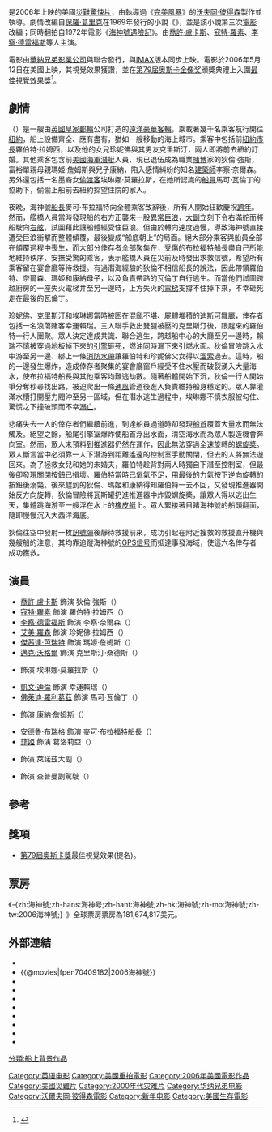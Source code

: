 {{noteTA
|T=zh-hans:海神号 (2006年电影);zh-hant:海神號 (2006年電影);zh-hk:海神號 (2006年電影);zh-mo:海神號 (2006年電影);zh-tw:2006海神號;
|G1=Show
}}
{{Infobox Film
| name               = -{zh:海神號;zh-hans:海神号;zh-hant:海神號;zh-hk:海神號;zh-mo:海神號;zh-tw:2006海神號;}-
| original_name      = ''{{lang|en|Poseidon}}''
| image              = Poseidon film poster.jpg
| caption            = 電影海報
| director           = [[沃尔夫冈·彼得森|沃夫岡·彼得森]]
| producer           = 沃夫岡·彼得森<br/>杜肯·亨德森（{{lang|en|Duncan Henderson}}）<br/>{{link-en|麥克·佛雷斯|Mike Fleiss}}<br/>[[阿奇瓦·高斯曼|阿奇瓦·高斯曼]]
| writer             = {{link-en|馬克·普魯托塞維奇|Mark Protosevich}}
| based_on           = {{Based on|{{link-en|海神號歷險記 (小說)|The Poseidon Adventure (novel)|海神號歷險記}}|[[保羅·葛里克|保羅·葛里克]]}}
| starring           = {{Plain list|
* [[喬許·盧卡斯|喬許·盧卡斯]]
* [[寇特·羅素|寇特·羅素]]
* [[李察·德雷福斯|李察·德雷福斯]]
* [[艾美·羅森|艾美·羅森]]
* [[傑茜達·芭瑞特|傑茜達·芭瑞特]]
* [[邁克·沃格爾|邁克·沃格爾]]
* {{link-en|美雅·麥哲圖|Mía Maestro}}
* {{link-en|吉米·班奈特|Jimmy Bennett}}
* [[安德魯·布瑞格|安德魯·布瑞格]]
}}
| music              = [[克勞斯·巴德爾特|克勞斯·巴德爾特]]
| cinematography     = [[約翰·西爾|約翰·西爾]]
| editing            = {{link-en|彼得·霍內斯|Peter Honess}}
| studio         = {{Plain list |
* {{link-en|虛擬工作室|Virtual Studios}}
* {{link-en|艾文·艾倫|Irwin Allen|艾文·艾倫製片公司}}
* Next Entertainment
* Radiant Productions
* Synthesis Entertainment
}}
| distributor        = [[華納兄弟|華納兄弟]]
| released           = {{film date|2006|5|12|美国|2006|5|30|中国<ref>{{Cite web |url = http://www.cctv.com/program/zgdybd/20060530/103313.shtml |title = 《海神号》逼真大制作 上演真人秀幕后探秘 |author =  |date = 2006-05-30 |publisher = CCTV.com |language = zh-cn |accessdate = 2018-05-06 |archive-date = 2018-05-06 |archive-url = https://web.archive.org/web/20180506173743/http://www.cctv.com/program/zgdybd/20060530/103313.shtml |dead-url = no }}</ref>}}
| runtime            = 98分鐘
| country            = {{美國電影產地}}
| language           = [[英語|英語]]
| budget             = 1.6億美元
| gross              = 1.81億美元<ref name="BOM">{{cite web|url=http://www.boxofficemojo.com/movies/?id=poseidon.htm|title=''Poseidon''|accessdate=September 16, 2007|publisher=[[Box_Office_Mojo|Box Office Mojo]]|archive-date=2019-09-16|archive-url=https://web.archive.org/web/20190916114700/https://www.boxofficemojo.com/movies/?id=poseidon.htm|dead-url=no}}</ref>
| cn_name            = 海神号
| hk_name            = 海神號
| tw_name            = 2006海神號
}}
{{作品名稱|name=''Poseidon''|hk=海神號|tw=2006海神號|equiv-cn=hk}}是2006年上映的美國[[災難片|災難]]{{link-en|生存片|Survival film|生存}}[[驚悚片|驚悚片]]，由執導過《[[完美風暴|完美風暴]]》的[[沃尔夫冈·彼得森|沃夫岡·彼得森]]製作並執導。劇情改編自[[保羅·葛里克|保羅·葛里克]]在1969年發行的小說《{{link-en|海神號歷險記 (小說)|The Poseidon Adventure (novel)|海神號歷險記}}》，並是該小說第三次[[電影|電影]]改編；同時翻拍自1972年電影《[[海神號遇險記|海神號遇險記]]》。由[[喬許·盧卡斯|喬許·盧卡斯]]、[[寇特·羅素|寇特·羅素]]、[[李察·德雷福斯|李察·德雷福斯]]等人主演。

電影由[[華納兄弟影業公司|華納兄弟影業公司]]與{{link-en|虛擬工作室|Virtual Studios}}聯合發行，與[[IMAX|IMAX]]版本同步上映。電影於2006年5月12日在美國上映，其視覺效果獲讚，並在[[第79届奥斯卡金像奖|第79届奥斯卡金像奖]]頒獎典禮上入圍[[奧斯卡最佳視覺效果獎|最佳視覺效果獎]]<ref>{{cite web|url=http://imdb.com/features/rto/2007/oscars|archive-url=https://wayback.archive-it.org/all/20110126185542/http://www.imdb.com/features/rto/2007/oscars#|archive-date=2011-01-26|title=IMDb 2006 Oscar page|accessdate=2007-01-23|publisher=[[網路電影資料庫|網路電影資料庫]]}}</ref>。

==劇情==
{{le|海神號 (虛構船)|Poseidon (fictional ship)|海神號}}（{{lang|en|RMS ''Poseidon''}}）是一艘由[[英國皇家郵輪|英國皇家郵輪]]公司打造的[[遠洋定期船|遠洋豪華客輪]]，乘載著幾千名乘客{{le|橫跨大西洋|Transatlantic crossing}}航行開往[[紐約|紐約]]，船上設備齊全、應有盡有，猶如一艘移動的海上城市。乘客中包括前[[紐約市長|紐約市長]]羅伯特·拉姆西，以及他的女兒珍妮佛與其男友克里斯汀，兩人即將前去紐約訂婚。其他乘客包含前[[美國海軍|美國海軍]][[潛艇|潛艇]]人員、現已退伍成為職業[[賭博|賭博]]家的狄倫·強斯，富裕單親母親瑪姬·詹姆斯與兒子康納，陷入感情糾紛的知名[[建築師|建築師]]李察·奈爾森。另外還包括一名墨裔女[[偷渡客|偷渡客]]埃琳娜·莫羅拉斯，在她所認識的[[船員|船員]]馬可·瓦倫丁的協助下，偷偷上船前去紐約探望住院的家人。

夜晚，海神號[[船長|船長]]麥可·布拉福特向全體乘客致辭後，所有人開始狂歡慶祝[[跨年|跨年]]。然而，艦橋人員當時發現船的右方正襲來一股[[瘋狗浪|異常巨浪]]，[[大副|大副]]立刻下令右滿舵而將船駛向[[右舷|右舷]]，試圖藉此讓船體經受住巨浪。但由於轉向速度過慢，導致海神號直接遭受巨浪衝擊而整體傾覆，最後變成“船底朝上”的局面。絕大部分乘客與船員全部在傾覆過程中喪生，而大部分倖存者全部聚集在{{le|宴會廳|Ballroom}}，受傷的布拉福特船長盡自己所能地維持秩序、安撫受驚的乘客，表示艦橋人員在災前及時發出求救信號，希望所有乘客留在宴會廳等待救援。有過潛海經驗的狄倫不相信船長的說法，因此帶領羅伯特、奈爾森、瑪姬和康納母子，以及負責帶路的瓦倫丁自行逃生。而當他們試圖跨越廚房的一座失火電梯井至另一邊時，上方失火的[[電梯|電梯]]支撐不住掉下來，不幸砸死走在最後的瓦倫丁。

珍妮佛、克里斯汀和埃琳娜當時被困在混亂不堪、屍體堆積的[[迪斯可舞廳|迪斯可舞廳]]，倖存者包括一名浪蕩賭客幸運賴瑞。三人聯手救出雙腿被壓的克里斯汀後，跟趕來的羅伯特一行人團聚。眾人決定達成共識、聯合逃生，跨越船中心的大廳至另一邊時，賴瑞不慎被穿過地板掉下來的[[引擎|引擎]]砸死，燃油同時漏下來引燃水面。狄倫冒險跳入水中游至另一邊、綁上一條[[消防水帶|消防水帶]]讓羅伯特和珍妮佛父女得以[[溜索|溜索]]過去。這時，船的一邊發生爆炸，造成倖存者聚集的宴會廳窗戶經受不住水壓而破裂湧入大量海水，使布拉福特船長與其他乘客均難逃劫數。隨著船體開始下沉，狄倫一行人開始爭分奪秒尋找出路，被迫爬出一條[[通風|通風]]管道後進入負責維持船身穩定的{{le|壓倉水槽|Ballast tank}}。眾人靠灌滿水槽打開壓力閥沖至另一區域，但在潛水逃生過程中，埃琳娜不慎衣服被勾住、驚慌之下撞破頭而不幸[[遇溺|溺亡]]。

悲痛失去一人的倖存者們繼續前進，到達船員過道時卻發現[[船首|船首]]覆蓋大量水而無法觸及。絕望之餘，船尾引擎室爆炸使船首浮出水面，清空海水而為眾人製造機會奔向{{le|機動推進器|Manoeuvring thruster}}室。然而，眾人未預料到推進器仍然在運作，因此無法穿過全速旋轉的[[螺旋槳|螺旋槳]]。眾人斷言當中必須靠一人下潛游到距離遙遠的控制室手動關閉，但去的人將無法遊回來。為了拯救女兒和她的未婚夫，羅伯特趁背對兩人時獨自下潛至控制室，但最後卻發現關閉按鈕已損壞。羅伯特當時已氧氣不足，用最後的力氣按下逆向旋轉的按鈕後溺斃。後來趕到的狄倫、瑪姬和康納得知羅伯特一去不回，又發現推進器開始反方向旋轉，狄倫冒險將瓦斯罐扔進推進器中炸毀螺旋槳，讓眾人得以逃出生天，集體跳海游至一艘浮在水上的[[橡皮艇|橡皮艇]]上。眾人緊接著目睹海神號的船頭翻面，隨即慢慢沉入大西洋海底。

狄倫往空中發射一枚[[訊號彈|訊號彈]]後靜待救援前來，成功引起在附近搜救的救援直升機與幾艘船的注意，其均靠追蹤海神號的[[GPS信号|GPS信号]]而抵達事發海域，使這六名倖存者成功獲救。

==演員==
{{div col||30em}}
* [[喬許·盧卡斯|喬許·盧卡斯]] 飾演 狄倫·強斯（{{lang|en|Dylan Johns}}）
* [[寇特·羅素|寇特·羅素]] 飾演 羅伯特·拉姆西（{{lang|en|Robert Ramsey}}）
* [[李察·德雷福斯|李察·德雷福斯]] 飾演 李察·奈爾森（{{lang|en|Richard Nelson}}）
* [[艾美·羅森|艾美·羅森]] 飾演 珍妮佛·拉姆西（{{lang|en|Jennifer Ramsey}}）
* [[傑茜達·芭瑞特|傑茜達·芭瑞特]] 飾演 瑪姬·詹姆斯（{{lang|en|Maggie James}}）
* [[邁克·沃格爾|邁克·沃格爾]] 飾演 克里斯汀·桑德斯（{{lang|en|Christian Sanders}}）
* {{link-en|美雅·麥哲圖|Mía Maestro}} 飾演 埃琳娜·莫羅拉斯（{{lang|en|Elena Morales}}）
* [[凱文·迪倫|凱文·迪倫]] 飾演 幸運賴瑞（{{lang|en|Lucky Larry}}）
* [[佛萊迪·羅利葛茲|佛萊迪·羅利葛茲]] 飾演 馬可·瓦倫丁（{{lang|en|Marco Valentin}}）
* {{link-en|吉米·班奈特|Jimmy Bennett}} 飾演 康納·詹姆斯（{{lang|en|Conor James}}）
* [[安德魯·布瑞格|安德魯·布瑞格]] 飾演 麥可·布拉福特船長（{{lang|en|Capt. Michael Bradford}}）
* [[菲姬|菲姬]] 飾演 葛洛莉亞（{{lang|en|Gloria}}）
* {{tsl|en|Kirk B. R. Woller|寇克·B·R·沃勒}} 飾演 萊諾茲大副（{{lang|en|Chief Officer Reynolds}}）
* {{tsl|en|Gabriel Jarret|蓋博瑞·傑瑞特}} 飾演 查普曼副駕駛（{{lang|en|First Officer Chapman}}）

{{div col end}}

==參考==
{{reflist}}

==獎項==
*[[第79屆奧斯卡獎|第79屆奧斯卡獎]]最佳視覺效果(提名)。

==票房==
《-{zh:海神號;zh-hans:海神号;zh-hant:海神號;zh-hk:海神號;zh-mo:海神號;zh-tw:2006海神號;}-》全球票房票房為181,674,817美元。

==外部連結==
*{{yahoomovie id|1697|海神号}}
*{{@movies|fpen70409182|2006海神號}}
*{{douban|title=海神号}}
*{{Mtime|39789|海神号}}
*{{rotten-tomatoes|poseidon|-{zh:海神號;zh-hans:海神号;zh-hant:海神號;zh-hk:海神號;zh-mo:海神號;zh-tw:2006海神號;}-}}
*{{mojo title|poseidon|-{zh:海神號;zh-hans:海神号;zh-hant:海神號;zh-hk:海神號;zh-mo:海神號;zh-tw:2006海神號;}-}}
*{{Tcmdb title|624680|-{zh:海神號;zh-hans:海神号;zh-hant:海神號;zh-hk:海神號;zh-mo:海神號;zh-tw:2006海神號;}-}}
*{{metacritic film|poseidon|-{zh:海神號;zh-hans:海神号;zh-hant:海神號;zh-hk:海神號;zh-mo:海神號;zh-tw:2006海神號;}-}}
*{{Amg movie|327277|-{zh:海神號;zh-hans:海神号;zh-hant:海神號;zh-hk:海神號;zh-mo:海神號;zh-tw:2006海神號;}-}}
*{{imdb title|0409182|-{zh:海神號;zh-hans:海神号;zh-hant:海神號;zh-hk:海神號;zh-mo:海神號;zh-tw:2006海神號;}-}}

{{DEFAULTSORT:Poseidon}}
[[Category:英语电影|Category:英语电影]]
[[Category:美國重拍電影|Category:美國重拍電影]]
[[Category:2006年美國電影作品|Category:2006年美國電影作品]]
[[Category:美國災難片|Category:美國災難片]]
[[Category:2000年代灾难片|Category:2000年代灾难片]]
[[Category:华纳兄弟电影|Category:华纳兄弟电影]]
[[Category:沃爾夫岡·彼得森電影|Category:沃爾夫岡·彼得森電影]]
[[分類:船上背景作品|分類:船上背景作品]]
[[Category:新年电影|Category:新年电影]]
[[Category:美國生存電影|Category:美國生存電影]]